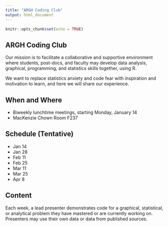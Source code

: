 ```yaml
---
title: "ARGH Coding Club"
output: html_document
---
```


```r
knitr::opts_chunk$set(echo = TRUE)
```

## ARGH Coding Club

Our mission is to facilitate a collaborative and supportive environment where students, post-docs, and faculty may develop data analysis, graphical, programming, and statistics skills together, using R. 

We want to replace statistics anxiety and code fear with inspiration and motivation to learn, and here we will share our experience.

## When and Where

- Biweekly lunchtime meetings, starting Monday, January 14
- MacKenzie Chown Room F237

## Schedule (Tentative)

- Jan 14
- Jan 28
- Feb 11
- Feb 25
- Mar 11
- Mar 25
- Apr 8

## Content 

Each week, a lead presenter demonstrates code for a graphical, statistical, or analytical problem they have mastered or are currently working on.  Presenters may use their own data or data from published sources.

